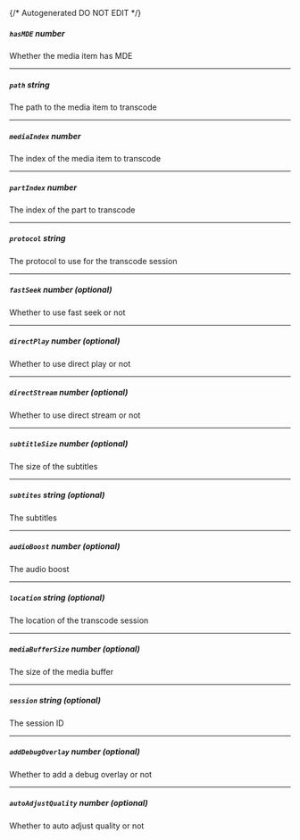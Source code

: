 {/* Autogenerated DO NOT EDIT  */}
##### `hasMDE` _number_
Whether the media item has MDE

---
##### `path` _string_
The path to the media item to transcode

---
##### `mediaIndex` _number_
The index of the media item to transcode

---
##### `partIndex` _number_
The index of the part to transcode

---
##### `protocol` _string_
The protocol to use for the transcode session

---
##### `fastSeek` _number (optional)_
Whether to use fast seek or not

---
##### `directPlay` _number (optional)_
Whether to use direct play or not

---
##### `directStream` _number (optional)_
Whether to use direct stream or not

---
##### `subtitleSize` _number (optional)_
The size of the subtitles

---
##### `subtites` _string (optional)_
The subtitles

---
##### `audioBoost` _number (optional)_
The audio boost

---
##### `location` _string (optional)_
The location of the transcode session

---
##### `mediaBufferSize` _number (optional)_
The size of the media buffer

---
##### `session` _string (optional)_
The session ID

---
##### `addDebugOverlay` _number (optional)_
Whether to add a debug overlay or not

---
##### `autoAdjustQuality` _number (optional)_
Whether to auto adjust quality or not



